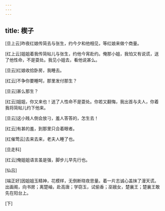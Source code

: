 ```yaml
---
---
---
```

title: 楔子
---

[旦上云]昨夜红娘传简去与张生，约今夕和他相见，等红娘来做个商量。

[红上云]姐姐着我传简帖儿与张生，约他今宵赴约。俺那小姐，我怕又有说谎，送了他性命，不是耍处。我见小姐去，看他说甚么。

[旦云]红娘收拾卧房，我睡去。

[红云]不争你要睡呵，那里发付那生？

[旦云]甚么那生？

[红云]姐姐，你又来也！送了人性命不是耍处。你若又翻悔，我出首与夫人，你着我将简帖儿约下他来。

[旦云]这小贱人倒会放刁，羞人答答的，怎生去！

[红云]有甚的羞，到那里只合着眼者。

[红催莺云]去来去来，老夫人睡了也。

[旦走科]

[红云]俺姐姐语言虽是强，脚步儿早先行也。

[仙吕]

[端正好]因姐姐玉精神，花模样，无倒断晓夜思量。着一片志诚心盖抹了漫天谎。出画阁，向书房；离楚岫，赴高唐；学窃玉，试偷香；巫娥女，楚襄王；楚襄王敢先在阳台上。

[下]